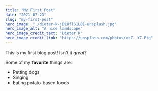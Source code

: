 ```yaml
---
title: "My First Post"
date: "2021-07-23"
slug: "my-first-post"
hero_image: "./dieter-k-jDL0flS1L8I-unsplash.jpg"
hero_image_alt: "A nice landscape"
hero_image_credit_text: "Dieter K"
hero_image_credit_link: "https://unsplash.com/photos/ocZ-_Y7-Ptg"
---
```


This is my first blog post! Isn't it _great_?

Some of my **favorite** things are:

- Petting dogs
- Singing
- Eating potato-based foods
